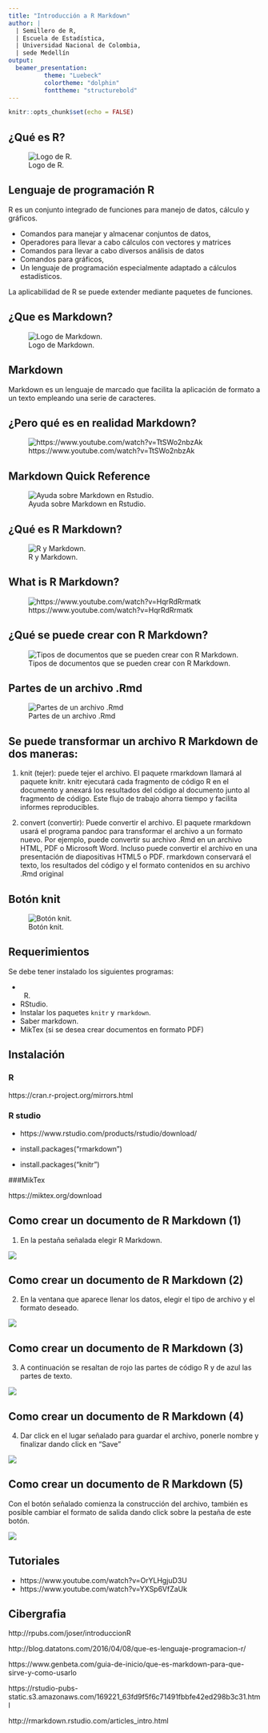 ```yaml
---
title: "Introducción a R Markdown"
author: |
  | Semillero de R,
  | Escuela de Estadística,
  | Universidad Nacional de Colombia,
  | sede Medellín
output: 
  beamer_presentation:
          theme: "Luebeck"
          colortheme: "dolphin"
          fonttheme: "structurebold"
---
```


```r
knitr::opts_chunk$set(echo = FALSE)
```
## ¿Qué es R?
![Logo de R.](R.jpg)

## Lenguaje de programación R

R es un conjunto integrado de funciones para manejo de datos, cálculo y gráficos.

- Comandos para manejar y almacenar conjuntos de datos,
- Operadores para llevar a cabo cálculos con vectores y matrices
- Comandos para llevar a cabo diversos análisis de datos
- Comandos para gráficos,
- Un lenguaje de programación especialmente adaptado a cálculos estadísticos.

La aplicabilidad de R se puede extender mediante paquetes de funciones.

## ¿Que es Markdown?

![Logo de Markdown.](M.jpg)

## Markdown

Markdown es un lenguaje de marcado que facilita la aplicación de formato a un texto empleando una serie de caracteres. 


## ¿Pero qué es en realidad Markdown?

![https://www.youtube.com/watch?v=TtSWo2nbzAk](video.jpg)

## Markdown Quick Reference

![Ayuda sobre Markdown en Rstudio.](helpMarkdown.png)



## ¿Qué es R Markdown?

![R y Markdown.](amigos.png)

## What is R Markdown? 

![https://www.youtube.com/watch?v=HqrRdRrmatk](video.jpg)

## ¿Qué se puede crear con R Markdown?

![Tipos de documentos que se pueden crear con R Markdown.](RM.jpg)


## Partes de un archivo .Rmd

![Partes de un archivo .Rmd](ejemplo1.png)

## Se puede transformar un archivo R Markdown de dos maneras:

1. knit (tejer): puede tejer el archivo. El paquete rmarkdown llamará al paquete knitr. knitr ejecutará cada fragmento de código R en el documento y anexará los resultados del código al documento junto al fragmento de código. Este flujo de trabajo ahorra tiempo y facilita informes reproducibles.

2. convert (convertir): Puede convertir el archivo. El paquete rmarkdown usará el programa pandoc para transformar el archivo a un formato nuevo. Por ejemplo, puede convertir su archivo .Rmd en un archivo HTML, PDF o Microsoft Word. Incluso puede convertir el archivo en una presentación de diapositivas HTML5 o PDF. rmarkdown conservará el texto, los resultados del código y el formato contenidos en su archivo .Rmd original

## Botón knit

![Botón knit.](ejemplo2.png)


## Requerimientos

Se debe tener instalado los siguientes programas:

- R.
- RStudio.
- Instalar los paquetes `knitr` y `rmarkdown`.
- Saber markdown.
- MikTex (si se desea crear documentos en formato PDF)

## Instalación 

### R

https://cran.r-project.org/mirrors.html

### R studio

- https://www.rstudio.com/products/rstudio/download/

- install.packages("rmarkdown")

- install.packages("knitr")

###MikTex

https://miktex.org/download

## Como crear un documento de R Markdown (1)

1. En la pestaña señalada elegir R Markdown.

![](RM1.jpg)

## Como crear un documento de R Markdown (2)

2. En la ventana que aparece llenar los datos, elegir el tipo de archivo y el formato deseado.

![](RM2.jpg)

## Como crear un documento de R Markdown (3)

3. A continuación se resaltan de rojo las partes de código R y de azul las partes de texto.

![](RM4.jpg)

## Como crear un documento de R Markdown (4)

4. Dar click en el lugar señalado para guardar el archivo, ponerle nombre y finalizar dando click en "Save"

![](RM3.jpg)

## Como crear un documento de R Markdown (5)

Con el botón señalado comienza la construcción del archivo, también es posible cambiar el formato de salida dando click sobre la pestaña de este botón.

![](RM5.jpg)


## Tutoriales

- https://www.youtube.com/watch?v=OrYLHgjuD3U
- https://www.youtube.com/watch?v=YXSp6VfZaUk

## Cibergrafia

http://rpubs.com/joser/introduccionR

http://blog.datatons.com/2016/04/08/que-es-lenguaje-programacion-r/

https://www.genbeta.com/guia-de-inicio/que-es-markdown-para-que-sirve-y-como-usarlo

https://rstudio-pubs-static.s3.amazonaws.com/169221_63fd9f5f6c71491fbbfe42ed298b3c31.html

http://rmarkdown.rstudio.com/articles_intro.html